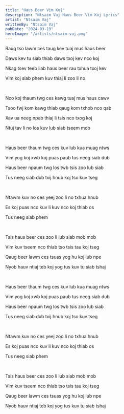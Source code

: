 ```yaml
---
title: "Haus Beer Vim Koj"
description: "Ntsaim Vaj Haus Beer Vim Koj Lyrics"
artist: "Ntsaim Vaj"
writtenBy: "Ntsaim Vaj"
pubDate: "2024-03-19"
heroImage: "/artists/ntsaim-vaj.png"
---
```


Raug tso lawm ces taug kev tuaj mus haus beer

Daws kev tu siab thiab daws txoj kev nco koj

Nkag tsev teeb liab haus beer rau txhua txoj kev

Vim koj siab phem kuv thiaj li zoo li no

<br />

Nco koj thaum twg ces kawg tuaj mus haus cawv

Tsoo fwj kom kawg thiab qaug kom txhob nco qab

Xav ua neeg npab thiaj li tsis nco txog koj

Ntuj tav li no los kuv lub siab tseem mob

<br />

Haus beer thaum twg ces kuv lub kua muag ntws

Vim yog koj xwb koj puas paub tus neeg siab dub

Haus beer npaum twg los twb tsis zoo lub siab

Tus neeg siab dub txij hnub koj tso kuv tseg

<br />

Ntawm kuv no ces yeej zoo li no txhua hnub

Es koj puas nco kuv li kuv nco koj thiab os

Tus neeg siab phem

<br />

Tsis haus beer ces zoo li lub siab mob mob

Vim kuv tseem nco thiab tso tsis tau koj tseg

Qaug beer lawm ces tsuas yog hu koj lub npe

Nyob hauv ntiaj teb koj yog tus kuv tu siab tshaj

<br />

Haus beer thaum twg ces kuv lub kua muag ntws

Vim yog koj xwb koj puas paub tus neeg siab dub

Haus beer npaum twg los twb tsis zoo lub siab

Tus neeg siab dub txij hnub koj tso kuv tseg

<br />

Ntawm kuv no ces yeej zoo li no txhua hnub

Es koj puas nco kuv li kuv nco koj thiab os

Tus neeg siab phem

<br />

Tsis haus beer ces zoo li lub siab mob mob

Vim kuv tseem nco thiab tso tsis tau koj tseg

Qaug beer lawm ces tsuas yog hu koj lub npe

Nyob hauv ntiaj teb koj yog tus kuv tu siab tshaj
